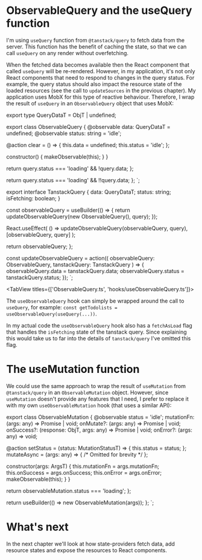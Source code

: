 # ObservableQuery and the useQuery function

I'm using `useQuery` function from `@tanstack/query` to fetch data from the server. This function
has the benefit of caching the state, so that we can call `useQuery` on any render without
overfetching.

When the fetched data becomes available then the React component that called
`useQuery` will be re-rendered. However, in my application, it's not only React components that need
to respond to changes in the query status. For example, the query status should also impact
the resource state of the loaded resources (see the call to `updateSources` in the previous chapter).
My application uses MobX for this type of reactive behaviour. Therefore, I wrap the result of
`useQuery` in an `ObservableQuery` object that uses MobX:

export type QueryDataT = ObjT | undefined;

export class ObservableQuery {
  @observable data: QueryDataT = undefined;
  @observable status: string = 'idle';

  @action clear = () => {
    this.data = undefined;
    this.status = 'idle';
  };

  constructor() { makeObservable(this); }
}

  return query.status === 'loading' && !query.data;
};

  return query.status === 'loading' && !!query.data;
};
`;

export interface TanstackQuery {
  data: QueryDataT;
  status: string;
  isFetching: boolean;
}

  const observableQuery = useBuilder(() => {
    return updateObservableQuery(new ObservableQuery(), query);
  });

  React.useEffect(
    () => updateObservableQuery(observableQuery, query),
    [observableQuery, query]
  );

  return observableQuery;
};

const updateObservableQuery = action((
    observableQuery: ObservableQuery, tanstackQuery: TanstackQuery
) => {
  observableQuery.data = tanstackQuery.data;
  observableQuery.status = tanstackQuery.status;
});
`;

<TabView titles={['ObservableQuery.ts', 'hooks/useObservableQuery.ts']}>
  <CodeSnippet code={code1} />
  <CodeSnippet code={code2} />
</TabView>

The `useObservableQuery` hook can simply be wrapped around the call to `useQuery`,
for example: `const getTodolists = useObservableQuery(useQuery(...))`.

In my actual code the `useObservableQuery` hook also has a `fetchAsLoad` flag that handles
the `isFetching` state of the tanstack query. Since explaining this would take us to far into the details
of `tanstack/query` I've omitted this flag.

# The useMutation function

We could use the same approach to wrap the result of `useMutation` from `@tanstack/query`
in an `ObservableMutation` object. However, since `useMutation` doesn't provide any features
that I need, I prefer to replace it with my own `useObservableMutation` hook (that uses a
similar API):

export class ObservableMutation {
  @observable status = 'idle';
  mutationFn: (args: any) => Promise<any> | void;
  onMutate?: (args: any) => Promise<any> | void;
  onSuccess?: (response: ObjT, args: any) => Promise<any> | void;
  onError?: (args: any) => void;

  @action setStatus = (status: MutationStatusT) => { this.status = status; };
  mutateAsync = (args: any) => { /* Omitted for brevity */ };

  constructor(args: ArgsT) {
    this.mutationFn = args.mutationFn;
    this.onSuccess = args.onSuccess;
    this.onError = args.onError;
    makeObservable(this);
  }
}

  return observableMutation.status === 'loading';
};

  return useBuilder(() => new ObservableMutation(args));
};
`;

<CodeSnippet
  title="ObservableMutation.ts"
  addMb
  code={code3}
/>

# What's next

In the next chapter we'll look at how state-providers fetch data, add resource states and expose the
resources to React components.

